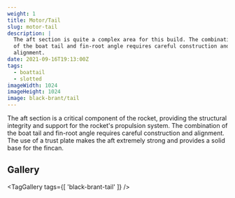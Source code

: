 ```yaml
---
weight: 1 
title: Motor/Tail
slug: motor-tail
description: |
  The aft section is quite a complex area for this build. The combination
  of the boat tail and fin-root angle requires careful construction and
  alignment.
date: 2021-09-16T19:13:00Z
tags:
  - boattail
  - slotted
imageWidth: 1024
imageHeight: 1024
image: black-brant/tail
---
```

The aft section is a critical component of the rocket, providing the structural integrity and support for the rocket's propulsion system. The combination of the boat tail and fin-root angle requires careful construction and alignment.
The use of a trust plate makes the aft extremely strong and provides a
solid base for the fincan.

## Gallery

<TagGallery
  tags={[
    'black-brant-tail'
  ]}
/>

